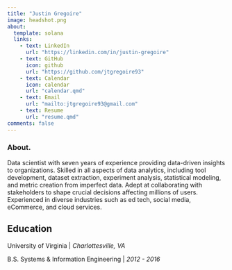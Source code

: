 ```yaml
---
title: "Justin Gregoire"
image: headshot.png
about:
  template: solana
  links:
    - text: LinkedIn
      url: "https://linkedin.com/in/justin-gregoire"
    - text: GitHub
      icon: github
      url: "https://github.com/jtgregoire93"
    - text: Calendar
      icon: calendar
      url: "calendar.qmd"
    - text: Email
      url: "mailto:jtgregoire93@gmail.com"
    - text: Resume
      url: "resume.qmd"
comments: false
---
```


### About.

::: {#about-me}
Data scientist with seven years of experience providing data-driven insights to organizations. Skilled in all aspects of data analytics, including tool development, dataset extraction, experiment analysis, statistical modeling, and metric creation from imperfect data. Adept at collaborating with stakeholders to shape crucial decisions affecting millions of users. Experienced in diverse industries such as ed tech, social media, eCommerce, and cloud services.

```{=html}
<!-- Google Calendar Appointment Scheduling begin -->
<link href="https://calendar.google.com/calendar/scheduling-button-script.css" rel="stylesheet">
<script src="https://calendar.google.com/calendar/scheduling-button-script.js" async></script>
<script>
(function() {
  var target = document.currentScript;
  window.addEventListener('load', function() {
    calendar.schedulingButton.load({
      url: 'https://calendar.google.com/calendar/appointments/schedules/AcZssZ2THDzW1Mowg7Di_PrTmYjMRS9UsIqyAjrLIzNM-WOSbeXCeYTXGFB4j538ldKwjw8tnea4A3_1?gv=true',
      color: '#2c3e50',
      label: "Book some time with me!",
      target,
    });
  });
})();
</script>
<!-- end Google Calendar Appointment Scheduling -->
```


## Education

University of Virginia \| *Charlottesville, VA*

B.S. Systems & Information Engineering \| *2012 - 2016*
:::

